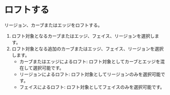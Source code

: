 
# ロフトする

リージョン、カーブまたはエッジをロフトする。

<Reference shortcut="L" command="Loft" button="" />


1. ロフト対象となるカーブまたはエッジ、フェイス、リージョンを選択します。
2. ロフト対象となる追加のカーブまたはエッジ、フェイス、リージョンを選択します。
    - カーブまたはエッジによるロフト: ロフト対象としてカーブとエッジを混在して選択可能です。
    - リージョンによるロフト: ロフト対象としてリージョンのみを選択可能です。
    - フェイスによるロフト: ロフト対象としてフェイスのみを選択可能です。

